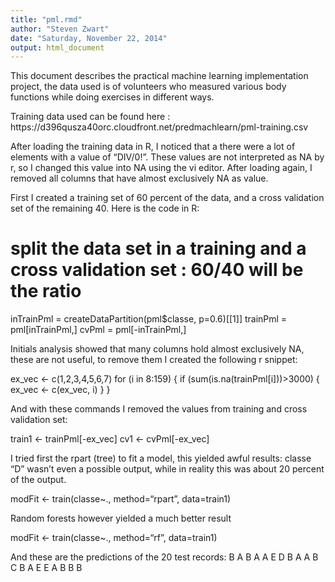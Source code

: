 ```yaml
---
title: "pml.rmd"
author: "Steven Zwart"
date: "Saturday, November 22, 2014"
output: html_document
---
```

This document describes the practical machine learning implementation project, the data used is of volunteers who measured various body functions while doing exercises in different ways. 

Training data used can be found here :
https://d396qusza40orc.cloudfront.net/predmachlearn/pml-training.csv

After loading the training data in R, I noticed that a there were a lot of elements with a value of "DIV/0!". These values are not interpreted as NA by r, so I changed this value into NA using the vi editor. After loading again, I removed all columns that have almost exclusively NA as value.

First I created a training set of 60 percent of the data, and a cross validation set of the remaining 40. Here is the code in R: 

# split the data set in a training and a cross validation set : 60/40 will be the ratio
inTrainPml = createDataPartition(pml$classe, p=0.6)[[1]]
trainPml = pml[inTrainPml,]
cvPml = pml[-inTrainPml,]

Initials analysis showed that many columns hold almost exclusively NA, these are not useful, to remove them I created the following r snippet:

ex_vec <- c(1,2,3,4,5,6,7)
for (i in 8:159) {
  if (sum(is.na(trainPml[i]))>3000) {
    ex_vec <- c(ex_vec, i)
  }
}

And with these commands I removed the values from training and cross validation set:

train1 <- trainPml[-ex_vec]
cv1 <- cvPml[-ex_vec]

I tried first the rpart (tree) to fit a model, this yielded awful results: classe "D" wasn't even a possible output, while in reality this was about 20 percent of the output.

modFit <- train(classe~., method="rpart", data=train1)

Random forests however yielded a much better result

modFit <- train(classe~., method="rf", data=train1)

And these are the predictions of the 20 test records:
B A B A A E D B A A B C B A E E A B B B
